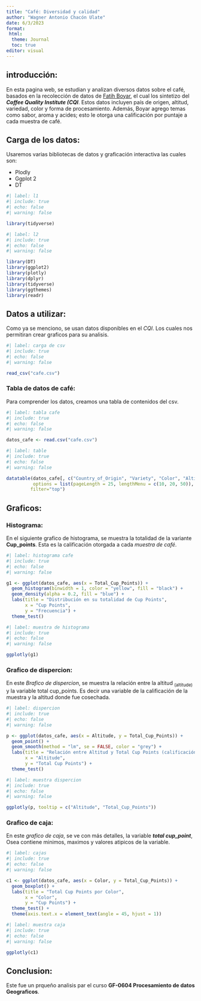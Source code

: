 ---
title: "Café: Diversidad y calidad"
author: "Wagner Antonio Chacón Ulate"
date: 6/3/2023
format: 
 html: 
  theme: Journal
  toc: true
editor: visual
---

## introducción:

En esta pagina web, se estudian y analizan diversos datos sobre el café, basados en la recolección de datos de [Fatih Boyar](https://github.com/fatih-boyar/coffee-quality-data-CQI), el cual los sintetizo del ***Coffee Quality Institute (CQI***. Estos datos incluyen país de origen, altitud, variedad, color y forma de procesamiento. Además, Boyar agrego temas como sabor, aroma y acides; esto le otorga una calificación por puntaje a cada muestra de café.

## Carga de los datos:

Usaremos varias bibliotecas de datos y graficación interactiva las cuales son:

-   Plodly
-   Ggplot 2
-   DT

```{r}
#| label: l1
#| include: true 
#| echo: false 
#| warning: false

library(tidyverse)
```

```{r}
#| label: l2
#| include: true
#| echo: false
#| warning: false 

library(DT)
library(ggplot2)
library(plotly)
library(dplyr)
library(tidyverse)
library(ggthemes)
library(readr)
```

## Datos a utilizar:

Como ya se menciono, se usan datos disponibles en el *CQI*. Los cuales nos permitiran crear graficos para su analisis. 

```{r}
#| label: carga de csv
#| include: true
#| echo: false 
#| warning: false 

read_csv("cafe.csv")
```

### Tabla de datos de café: 

Para comprender los datos, creamos una tabla de contenidos del csv. 

```{r}
#| label: tabla cafe 
#| include: true
#| echo: false 
#| warning: false 

datos_cafe <- read.csv("cafe.csv")
```

```{r}
#| label: table 
#| include: true
#| echo: false 
#| warning: false 

datatable(datos_cafe[, c("Country_of_Origin", "Variety", "Color", "Altitude", "Total_Cup_Points")],
          options = list(pageLength = 25, lengthMenu = c(10, 20, 50)),
         filter="top")
```

## Graficos: 

### Histograma: 

En el siguiente grafico de histograma, se muestra la totalidad de la variante __Cup_points__. Esta es la calificación otorgada a cada  _muestra de café_. 

```{r}
#| label: histograma cafe
#| include: true
#| echo: false 
#| warning: false 

g1 <- ggplot(datos_cafe, aes(x = Total_Cup_Points)) +
  geom_histogram(binwidth = 1, color = "yellow", fill = "black") +
  geom_density(alpha = 0.2, fill = "blue") +
  labs(title = "Distribución en su totalidad de Cup Points",
       x = "Cup Points",
       y = "Frecuencia") +
  theme_test()
```

```{r}
#| label: muestra de histograma 
#| include: true
#| echo: false
#| warning: false 

ggplotly(g1)
```

### Grafico de dispercion: 

En este *Brafico de dispercion*, se muestra la relación entre la altitud ~(altitude)~ y la variable total cup_points. Es decir una variable de la calificación de la muestra y la altitud donde fue cosechada. 

```{r}
#| label: dispercion 
#| include: true
#| echo: false 
#| warning: false 

p <- ggplot(datos_cafe, aes(x = Altitude, y = Total_Cup_Points)) +
  geom_point() +
  geom_smooth(method = "lm", se = FALSE, color = "grey") +
  labs(title = "Relación entre Altitud y Total Cup Points (calificación de la muestra)",
       x = "Altitude",
       y = "Total Cup Points") +
  theme_test()
```

```{r}
#| label: muestra dispercion 
#| include: true
#| echo: false 
#| warning: false 

ggplotly(p, tooltip = c("Altitude", "Total_Cup_Points"))
```

### Grafico de caja: 

En este *grafico de caja*, se ve con más detalles, la variable ***total cup_point***, Osea contiene minimos, maximos y valores atipicos de la variable. 

```{r}
#| label: cajas
#| include: true
#| echo: false 
#| warning: false 

c1 <- ggplot(datos_cafe, aes(x = Color, y = Total_Cup_Points)) +
  geom_boxplot() +
  labs(title = "Total Cup Points por Color",
       x = "Color",
       y = "Cup Points") +
  theme_test() +
  theme(axis.text.x = element_text(angle = 45, hjust = 1))
```

```{r}
#| label: muestra caja 
#| include: true
#| echo: false 
#| warning: false 

ggplotly(c1)
```

## Conclusion: 

Este fue un prqueño analisis par el curso __GF-0604 Procesamiento de datos Geograficos__. 
